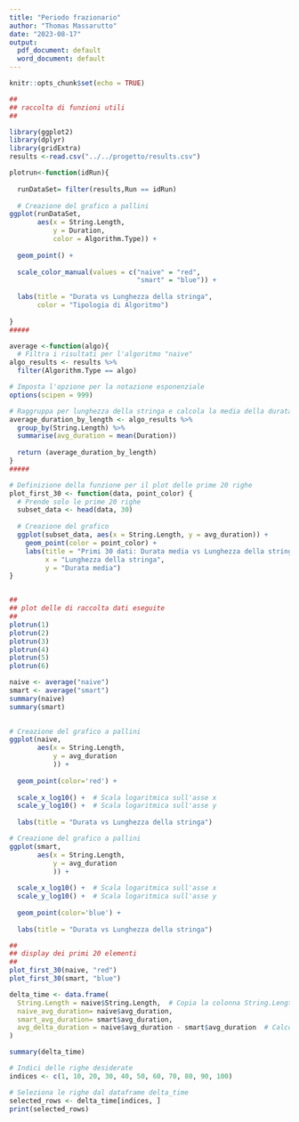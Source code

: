 ```yaml
---
title: "Periodo frazionario"
author: "Thomas Massarutto"
date: "2023-08-17"
output:
  pdf_document: default
  word_document: default
---
```


```r
knitr::opts_chunk$set(echo = TRUE)
```

```r
##
## raccolta di funzioni utili
##

library(ggplot2)
library(dplyr)
library(gridExtra)
results <-read.csv("../../progetto/results.csv")

plotrun<-function(idRun){
  
  runDataSet= filter(results,Run == idRun)
  
  # Creazione del grafico a pallini
ggplot(runDataSet, 
       aes(x = String.Length, 
           y = Duration, 
           color = Algorithm.Type)) +
  
  geom_point() +
  
  scale_color_manual(values = c("naive" = "red", 
                                "smart" = "blue")) +
  
  labs(title = "Durata vs Lunghezza della stringa",
       color = "Tipologia di Algoritmo")
  
}
#####

average <-function(algo){
  # Filtra i risultati per l'algoritmo "naive"
algo_results <- results %>%
  filter(Algorithm.Type == algo)

# Imposta l'opzione per la notazione esponenziale
options(scipen = 999)

# Raggruppa per lunghezza della stringa e calcola la media della durata
average_duration_by_length <- algo_results %>%
  group_by(String.Length) %>%
  summarise(avg_duration = mean(Duration))
  
  return (average_duration_by_length)
}
#####

# Definizione della funzione per il plot delle prime 20 righe
plot_first_30 <- function(data, point_color) {
  # Prende solo le prime 20 righe
  subset_data <- head(data, 30)
  
  # Creazione del grafico
  ggplot(subset_data, aes(x = String.Length, y = avg_duration)) +
    geom_point(color = point_color) +
    labs(title = "Primi 30 dati: Durata media vs Lunghezza della stringa",
         x = "Lunghezza della stringa",
         y = "Durata media")
}

```


```r

```


```r
##
## plot delle di raccolta dati eseguite
##
plotrun(1)
plotrun(2)
plotrun(3)
plotrun(4)
plotrun(5)
plotrun(6)


```

```r
naive <- average("naive")
smart <- average("smart")
summary(naive)
summary(smart)

  
# Creazione del grafico a pallini
ggplot(naive, 
       aes(x = String.Length, 
           y = avg_duration 
           )) +
  
  geom_point(color='red') +
  
  scale_x_log10() +  # Scala logaritmica sull'asse x
  scale_y_log10() +  # Scala logaritmica sull'asse y
  
  labs(title = "Durata vs Lunghezza della stringa")

# Creazione del grafico a pallini
ggplot(smart, 
       aes(x = String.Length, 
           y = avg_duration 
           )) +
  
  scale_x_log10() +  # Scala logaritmica sull'asse x
  scale_y_log10() +  # Scala logaritmica sull'asse y
  
  geom_point(color='blue') +
  
  labs(title = "Durata vs Lunghezza della stringa")
```


```r
##
## display dei primi 20 elementi
##
plot_first_30(naive, "red")
plot_first_30(smart, "blue")


```

```r
delta_time <- data.frame(
  String.Length = naive$String.Length,  # Copia la colonna String.Length da naive
  naive_avg_duration= naive$avg_duration,
  smart_avg_duration= smart$avg_duration,
  avg_delta_duration = naive$avg_duration - smart$avg_duration  # Calcola la differenza delle durate
)

summary(delta_time)

# Indici delle righe desiderate
indices <- c(1, 10, 20, 30, 40, 50, 60, 70, 80, 90, 100)

# Seleziona le righe dal dataframe delta_time
selected_rows <- delta_time[indices, ]
print(selected_rows)

```
